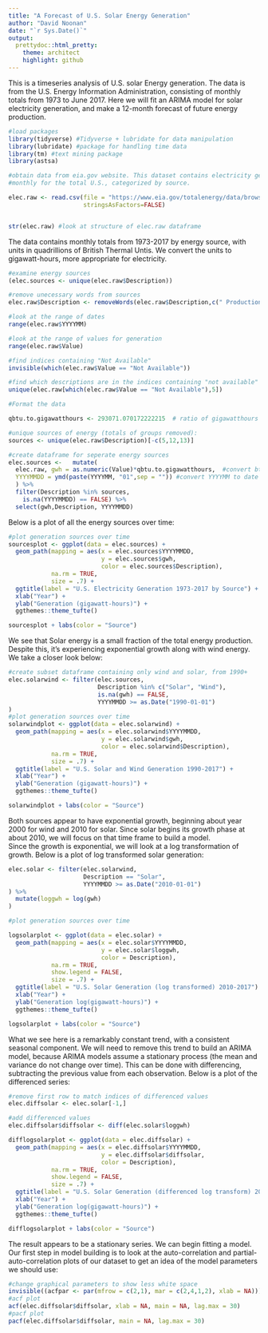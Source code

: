 ```yaml
---
title: "A Forecast of U.S. Solar Energy Generation"
author: "David Noonan"
date: "`r Sys.Date()`"
output:
  prettydoc::html_pretty:
    theme: architect
    highlight: github
---
```


This is a timeseries analysis of U.S. solar Energy generation. The data is from the U.S. Energy Information Administration, consisting of monthly totals from 1973 to June 2017. Here we will fit an ARIMA model for solar electricity generation, and make a 12-month forecast of future energy production.

```r
#load packages
library(tidyverse) #Tidyverse + lubridate for data manipulation
library(lubridate) #package for handling time data
library(tm) #text mining package
library(astsa) 
```

```r
#obtain data from eia.gov website. This dataset contains electricity generation
#monthly for the total U.S., categorized by source.

elec.raw <- read.csv(file = "https://www.eia.gov/totalenergy/data/browser/csv.php?tbl=T01.02",
                     stringsAsFactors=FALSE)


str(elec.raw) #look at structure of elec.raw dataframe
```

The data contains monthly totals from 1973-2017 by energy source, with units in quadrillions of British Thermal Untis. We convert the units to gigawatt-hours, more appropriate for electricity.

```r
#examine energy sources
(elec.sources <- unique(elec.raw$Description))

#remove unecessary words from sources
elec.raw$Description <- removeWords(elec.raw$Description,c(" Production", " Energy"))

```

```r
#look at the range of dates
range(elec.raw$YYYYMM)

#look at the range of values for generation
range(elec.raw$Value)
```

```r
#find indices containing "Not Available"
invisible(which(elec.raw$Value == "Not Available"))

#find which descriptions are in the indices containing "not available"
unique(elec.raw[which(elec.raw$Value == "Not Available"),5])
```

```r
#Format the data

qbtu.to.gigawatthours <- 293071.070172222215  # ratio of gigawatthours per quadrillion btus

#unique sources of energy (totals of groups removed):
sources <- unique(elec.raw$Description)[-c(5,12,13)]

#create dataframe for seperate energy sources
elec.sources <-   mutate(
  elec.raw, gwh = as.numeric(Value)*qbtu.to.gigawatthours,  #convert btus to gigawatthours
  YYYYMMDD = ymd(paste(YYYYMM, "01",sep = "")) #convert YYYYMM to date + first day of the month
  ) %>% 
  filter(Description %in% sources,  
    is.na(YYYYMMDD) == FALSE) %>%
  select(gwh,Description, YYYYMMDD)
```

Below is a plot of all the energy sources over time:

```r
#plot generation sources over time
sourcesplot <- ggplot(data = elec.sources) + 
  geom_path(mapping = aes(x = elec.sources$YYYYMMDD,
                          y = elec.sources$gwh,
                          color = elec.sources$Description),
            na.rm = TRUE,
            size = .7) +
  ggtitle(label = "U.S. Electricity Generation 1973-2017 by Source") +
  xlab("Year") +
  ylab("Generation (gigawatt-hours)") +
  ggthemes::theme_tufte()

sourcesplot + labs(color = "Source")
```

We see that Solar energy is a small fraction of the total energy production. Despite this, it's experiencing exponential growth along with wind energy. We take a closer look below:

```r

#create subset dataframe containing only wind and solar, from 1990+
elec.solarwind <- filter(elec.sources,
                         Description %in% c("Solar", "Wind"),
                         is.na(gwh) == FALSE,
                         YYYYMMDD >= as.Date("1990-01-01")
)
#plot generation sources over time
solarwindplot <- ggplot(data = elec.solarwind) + 
  geom_path(mapping = aes(x = elec.solarwind$YYYYMMDD,
                          y = elec.solarwind$gwh,
                          color = elec.solarwind$Description),
            na.rm = TRUE,
            size = .7) +
  ggtitle(label = "U.S. Solar and Wind Generation 1990-2017") +
  xlab("Year") +
  ylab("Generation (gigawatt-hours)") +
  ggthemes::theme_tufte()

solarwindplot + labs(color = "Source")
```

Both sources appear to have exponential growth, beginning about year 2000 for wind and 2010 for solar. Since solar begins its growth phase at about 2010, we will focus on that time frame to build a model.  
Since the growth is exponential, we will look at a log transformation of growth. Below is a plot of log transformed solar generation:  
  
```r
elec.solar <- filter(elec.solarwind,
                     Description == "Solar",
                     YYYYMMDD >= as.Date("2010-01-01")
) %>%
  mutate(loggwh = log(gwh)
)

#plot generation sources over time

logsolarplot <- ggplot(data = elec.solar) + 
  geom_path(mapping = aes(x = elec.solar$YYYYMMDD,
                          y = elec.solar$loggwh,
                          color = Description),
            na.rm = TRUE,
            show.legend = FALSE,
            size = .7) +
  ggtitle(label = "U.S. Solar Generation (log transformed) 2010-2017") +
  xlab("Year") +
  ylab("Generation log(gigawatt-hours)") +
  ggthemes::theme_tufte()

logsolarplot + labs(color = "Source")

```

What we see here is a remarkably constant trend, with a consistent seasonal component. We will need to remove this trend to build an ARIMA model, because ARIMA models assume a stationary process (the mean and variance do not change over time). This can be done with differencing, subtracting the previous value from each observation. Below is a plot of the differenced series:

```r
#remove first row to match indices of differenced values
elec.diffsolar <- elec.solar[-1,]

#add differenced values
elec.diffsolar$diffsolar <- diff(elec.solar$loggwh)

difflogsolarplot <- ggplot(data = elec.diffsolar) + 
  geom_path(mapping = aes(x = elec.diffsolar$YYYYMMDD,
                          y = elec.diffsolar$diffsolar,
                          color = Description),
            na.rm = TRUE,
            show.legend = FALSE,
            size = .7) +
  ggtitle(label = "U.S. Solar Generation (differenced log transform) 2010-2017") +
  xlab("Year") +
  ylab("Generation log(gigawatt-hours)") +
  ggthemes::theme_tufte()

difflogsolarplot + labs(color = "Source")
```

The result appears to be a stationary series. We can begin fitting a model. Our first step in model building is to look at the auto-correlation and partial-auto-correlation plots of our dataset to get an idea of the model parameters we should use:  
  
  
```r
#change graphical parameters to show less white space
invisible((acfpar <- par(mfrow = c(2,1), mar = c(2,4,1,2), xlab = NA)))
#acf plot
acf(elec.diffsolar$diffsolar, xlab = NA, main = NA, lag.max = 30)
#pacf plot
pacf(elec.diffsolar$diffsolar, main = NA, lag.max = 30)
```

